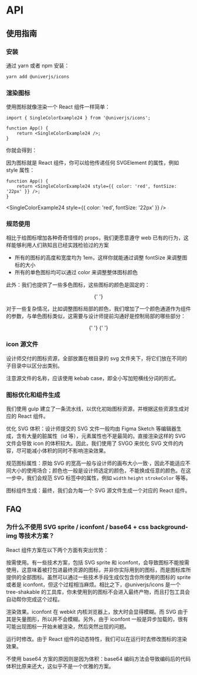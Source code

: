 
# API

## 使用指南

### 安装

通过 yarn 或者 npm 安装：

```bash
yarn add @univerjs/icons
```

### 渲染图标

使用图标就像渲染一个 React 组件一样简单：

```tsx
import { SingleColorExample24 } from '@univerjs/icons';

function App() {
    return <SingleColorExample24 />;
}
```

你就会得到：

<SingleColorExample24 />

因为图标就是 React 组件，你可以给他传递任何 SVGElement 的属性，例如 style 属性：

```tsx
function App() {
    return <SingleColorExample24 style={{ color: 'red', fontSize: '22px' }} />;
}
```

<SingleColorExample24 style={{ color: 'red', fontSize: '22px' }} />

### 规范使用

相比于给图标增加各种奇奇怪怪的 props，我们更愿意遵守 web 已有的行为，这样能够利用人们熟知且已经实践检验过的方案

-   所有的图标的高度和宽度均为 1em，这样你就能通过调整 fontSize 来调整图标的大小
-   所有的单色图标均可以通过 color 来调整整体图标颜色

此外：我们也提供了一些多色图标，这些图标的颜色是固定的：

<p align="center">
    <NonSingleColorExample16 style={{ fontSize: '48px' }} />{' '}
</p>

对于一些复杂情况，比如调整图标局部的颜色，我们增加了一个颜色通道作为组件的参数，与单色图标类似，这需要与设计师提前沟通好是控制局部的哪些部分：

<p align="center">
    <BinaryColorExample24 style={{ fontSize: '48px' }} extend={{ colorChannel1: 'red'}}/>{' '}
    <BinaryColorExample24 style={{ fontSize: '48px' }} extend={{ colorChannel1: 'blue'}}/>{' '}
</p>

### icon 源文件

设计师交付的图标资源，全部放置在根目录的 svg 文件夹下，将它们放在不同的子目录中以区分出类别。

注意源文件的名称，应该使用 kebab case，即全小写加短横线分词的形式。

### 图标优化和组件生成

我们使用 gulp 建立了一条流水线，以优化初始图标资源，并根据这些资源生成对应的 React 组件。

优化 SVG 体积：设计师提交的 SVG 文件一般均由 Figma Sketch 等编辑器生成，含有大量的脏属性（id 等），元素属性也不是最简的。直接渲染这样的 SVG 文件会导致 icon 的体积较大。因此，我们使用了 SVGO 来优化 SVG 文件的内容，尽可能减小体积的同时不影响渲染效果。

规范图标属性：原始 SVG 的宽高一般与设计师的画布大小一致·，因此不能适应不同大小的使用场合；颜色也一般是设计师选定的颜色，不能换成任意的颜色。在这一步中，我们会规范 SVG 标签中的属性，例如 `width` `height` `strokeColor` 等等。

图标组件生成：最终，我们会为每一个 SVG 源文件生成一个对应的 React 组件。


## FAQ

### 为什么不使用 SVG sprite / iconfont / base64 + css background-img 等技术方案？

React 组件方案在以下两个方面有突出优势：

按需使用。有一些技术方案，包括 SVG sprite 和 iconfont，会导致图标不能按需使用，这意味着被打包进最终资源的图标，并非你实际用到的图标，而是图标库所提供的全部图标。虽然可以通过一些技术手段生成仅包含你所使用的图标的 sprite 或者是 iconfont，但这个过程相当麻烦。相比之下，@univerjs/icons 是一个 tree-shakable 的工具库，你未使用到的图标不会进入最终产物，而且打包工具会自动帮你完成这个过程。

渲染效果。iconfont 在 webkit 内核浏览器上，放大时会显得模糊。而 SVG 由于其是矢量图形，所以并不会模糊。另外，由于 iconfont 一般是异步加载的，很有可能出现图标一开始未被渲染，然后突然出现的问题。

运行时修改。由于 React 组件的动态特性，我们可以在运行时去修改图标的渲染效果。

不使用 base64 方案的原因则是因为体积：base64 编码方法会导致编码后的代码体积比原来还大，这似乎不是一个优雅的方案。
